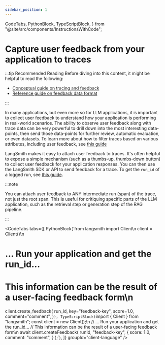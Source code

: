 ```yaml
---
sidebar_position: 1
---
```


  CodeTabs,
  PythonBlock,
  TypeScriptBlock,
} from "@site/src/components/InstructionsWithCode";

# Capture user feedback from your application to traces

:::tip Recommended Reading
Before diving into this content, it might be helpful to read the following:

- [Conceptual guide on tracing and feedback](../../concepts/tracing)
- [Reference guide on feedback data format](../../reference/data_formats/feedback_data_format)

:::

In many applications, but even more so for LLM applications, it is important to collect user feedback to understand how your application is performing in real-world scenarios.
The ability to observe user feedback along with trace data can be very powerful to drill down into the most interesting data-points, then send those data-points for further review, automatic evaluation, or even datasets.
To learn more about how to filter traces based on various attributes, including user feedback, see [this guide](../monitoring/filter_traces_in_application)

LangSmith makes it easy to attach user feedback to traces.
It's often helpful to expose a simple mechanism (such as a thumbs-up, thumbs-down button) to collect user feedback for your application responses. You can then use the LangSmith SDK or API to send feedback for a trace. To get the `run_id` of a logged run, see [this guide](../tracing/access_current_span).

:::note

You can attach user feedback to ANY intermediate run (span) of the trace, not just the root span.
This is useful for critiquing specific parts of the LLM application, such as the retrieval step or generation step of the RAG pipeline.

:::

<CodeTabs
  tabs={[
    PythonBlock(`from langsmith import Client\n
client = Client()\n
# ... Run your application and get the run_id...
# This information can be the result of a user-facing feedback form\n
client.create_feedback(
    run_id,
    key="feedback-key",
    score=1.0,
    comment="comment",
)`),
    TypeScriptBlock(`import { Client } from "langsmith";
const client = new Client();\n
// ... Run your application and get the run_id...
// This information can be the result of a user-facing feedback form\n
await client.createFeedback(
    runId,
    "feedback-key",
    {
        score: 1.0,
        comment: "comment",
    }
);`),
  ]}
  groupId="client-language"
/>

